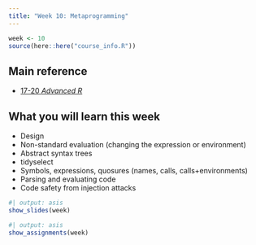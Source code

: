 ```yaml
---
title: "Week 10: Metaprogramming"
---
```


```r
week <- 10
source(here::here("course_info.R"))
```

## Main reference

* [17-20 *Advanced R*](https://adv-r.hadley.nz/metaprogramming.html)

## What you will learn this week

* Design
* Non-standard evaluation (changing the expression or environment)
* Abstract syntax trees
* tidyselect
* Symbols, expressions, quosures (names, calls, calls+environments)
* Parsing and evaluating code
* Code safety from injection attacks

```r
#| output: asis
show_slides(week)
```


```r
#| output: asis
show_assignments(week)
```

